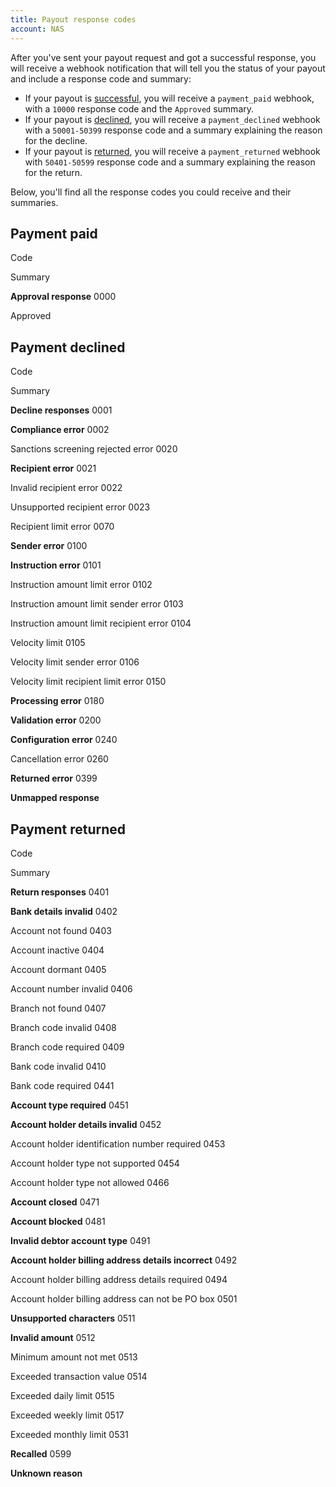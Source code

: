 ```yaml
---
title: Payout response codes
account: NAS
---
```


After you've sent your payout request and got a successful response, you will receive a webhook notification that will tell you the status of your payout and include a response code and summary:

- If your payout is [successful](#Payoutresponsecodes-paid), you will receive a `payment_paid` webhook, with a `10000` response code and the `Approved` summary.
- If your payout is [declined](#Payoutresponsecodes-declined), you will receive a `payment_declined` webhook with a `50001-50399` response code and a summary explaining the reason for the decline.
- If your payout is [returned](#Payoutresponsecodes-returned), you will receive a `payment_returned` webhook with `50401-50599` response code and a summary explaining the reason for the return.

Below, you'll find all the response codes you could receive and their summaries.

## Payment paid 

Code

Summary

**Approval response**
0000

Approved

## Payment declined 

Code

Summary

**Decline responses**
0001

**Compliance error**
0002

Sanctions screening rejected error
0020

**Recipient error**
0021

Invalid recipient error
0022

Unsupported recipient error
0023

Recipient limit error
0070

**Sender error**
0100

**Instruction error**
0101

Instruction amount limit error
0102

Instruction amount limit sender error
0103

Instruction amount limit recipient error
0104

Velocity limit
0105

Velocity limit sender error
0106

Velocity limit recipient limit error
0150

**Processing error**
0180

**Validation error**
0200

**Configuration error**
0240

Cancellation error
0260

**Returned error**
0399

**Unmapped response**

## Payment returned 

Code

Summary

**Return responses**
0401

**Bank details invalid**
0402

Account not found
0403

Account inactive
0404

Account dormant
0405

Account number invalid
0406

Branch not found
0407

Branch code invalid
0408

Branch code required
0409

Bank code invalid
0410

Bank code required
0441

**Account type required**
0451

**Account holder details invalid**
0452

Account holder identification number required
0453

Account holder type not supported
0454

Account holder type not allowed
0466

**Account closed**
0471

**Account blocked**
0481

**Invalid debtor account type**
0491

**Account holder billing address details incorrect**
0492

Account holder billing address details required
0494

Account holder billing address can not be PO box
0501

**Unsupported characters**
0511

**Invalid amount**
0512

Minimum amount not met
0513

Exceeded transaction value
0514

Exceeded daily limit
0515

Exceeded weekly limit
0517

Exceeded monthly limit
0531

**Recalled**
0599

**Unknown reason**
